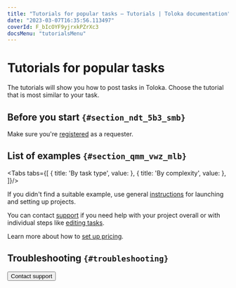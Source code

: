 ```yaml
---
title: "Tutorials for popular tasks — Tutorials | Toloka documentation"
date: "2023-03-07T16:35:56.113497"
coverId: F_bIcOYF9yjrxkPZrXc3
docsMenu: "tutorialsMenu"
---
```



# Tutorials for popular tasks

The tutorials will show you how to post tasks in Toloka. Choose the tutorial that is most similar to your task.

## Before you start `{#section_ndt_5b3_smb}`
Make sure you're [registered](/docs/guide/access) as a requester.

## List of examples `{#section_qmm_vwz_mlb}`
<Tabs tabs={[
  { title: 'By task type', value: <UsecasesList1/> },
  { title: 'By complexity', value: <UsecasesList2/> },
]}/>

If you didn't find a suitable example, use general [instructions](/docs/guide/main-steps) for launching and setting up projects.

You can contact [support](/docs/guide/troubleshooting/support?form-source=tutorials-usecases) if you need help with your project overall or with individual steps like [editing tasks](/docs/glossary#task-markup).

Learn more about how to [set up pricing](/docs/guide/dynamic-pricing#section_wb1_lhl_vlb).

## Troubleshooting `{#troubleshooting}`

<Cut title="Setting up tasks with images">

<FaqIrrelevantProducts/>

<FaqElementsWebPages/>

<FaqShortcut/>

<FaqMarkTriangles/>

<FaqSelectingObjects/>

<FaqNoSelectableObject/>

<FaqDifferentAreas/>

<FaqInputDataLabelingImage/>

<FaqControlAreaSelection/>

<FaqPairedImagesComparison/>

</Cut>

<Cut title="Setting up “Semantic analysis and content moderation” tasks">

<FaqTextClassificationMd/>

<FaqInputOutputTextFields/>

</Cut>

<Cut title="Setting up tasks with audio and video">

<FaqVideoPlayer/>

<FaqImageExpand/>

</Cut>

<Cut title="Setting up “Data Collection” tasks">

<FaqSimpleSurvey/>

<FaqSurveySingleQuestion/>

</Cut>

<FaqComplexTask/>

<FaqManyClasses/>

<FaqValidationDependingCheckbox/>

<FaqLimitSourcePhoto/>

<Button view="defaultInverse" size="l" type="link" url="/docs/guide/troubleshooting/support?form-source=tutorials-usecases">Contact support</Button>
